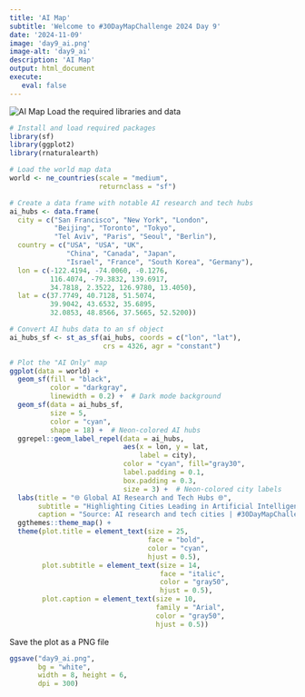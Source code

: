 ```yaml
---
title: 'AI Map'
subtitle: 'Welcome to #30DayMapChallenge 2024 Day 9'
date: '2024-11-09'
image: 'day9_ai.png'
image-alt: 'day9_ai'
description: 'AI Map'
output: html_document
execute: 
   eval: false
---
```


![AI Map](day9_ai.png)
Load the required libraries and data
```r
# Install and load required packages
library(sf)
library(ggplot2)
library(rnaturalearth)
```


```r
# Load the world map data
world <- ne_countries(scale = "medium", 
                      returnclass = "sf")

# Create a data frame with notable AI research and tech hubs
ai_hubs <- data.frame(
  city = c("San Francisco", "New York", "London", 
           "Beijing", "Toronto", "Tokyo", 
           "Tel Aviv", "Paris", "Seoul", "Berlin"),
  country = c("USA", "USA", "UK", 
              "China", "Canada", "Japan", 
              "Israel", "France", "South Korea", "Germany"),
  lon = c(-122.4194, -74.0060, -0.1276, 
          116.4074, -79.3832, 139.6917, 
          34.7818, 2.3522, 126.9780, 13.4050),
  lat = c(37.7749, 40.7128, 51.5074, 
          39.9042, 43.6532, 35.6895, 
          32.0853, 48.8566, 37.5665, 52.5200))

# Convert AI hubs data to an sf object
ai_hubs_sf <- st_as_sf(ai_hubs, coords = c("lon", "lat"), 
                       crs = 4326, agr = "constant")
```


```r
# Plot the "AI Only" map
ggplot(data = world) +
  geom_sf(fill = "black", 
          color = "darkgray", 
          linewidth = 0.2) +  # Dark mode background
  geom_sf(data = ai_hubs_sf, 
          size = 5, 
          color = "cyan", 
          shape = 18) +  # Neon-colored AI hubs
  ggrepel::geom_label_repel(data = ai_hubs, 
                            aes(x = lon, y = lat, 
                                label = city), 
                            color = "cyan", fill="gray30",
                            label.padding = 0.1,
                            box.padding = 0.3,
                            size = 3) +  # Neon-colored city labels
  labs(title = "🌐 Global AI Research and Tech Hubs 🌐",
       subtitle = "Highlighting Cities Leading in Artificial Intelligence",
       caption = "Source: AI research and tech cities | #30DayMapChallenge 2024 Day9 |Created by @fgazzelloni") +
  ggthemes::theme_map() +
  theme(plot.title = element_text(size = 25,
                                  face = "bold", 
                                  color = "cyan",  
                                  hjust = 0.5),
        plot.subtitle = element_text(size = 14,
                                     face = "italic",
                                     color = "gray50",
                                     hjust = 0.5),
        plot.caption = element_text(size = 10,
                                    family = "Arial",
                                    color = "gray50",
                                    hjust = 0.5))
```


Save the plot as a PNG file

```r
ggsave("day9_ai.png", 
       bg = "white",
       width = 8, height = 6, 
       dpi = 300) 
```
